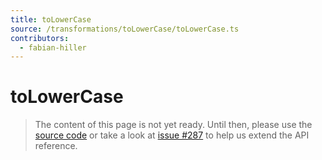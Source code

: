 ```yaml
---
title: toLowerCase
source: /transformations/toLowerCase/toLowerCase.ts
contributors:
  - fabian-hiller
---
```


# toLowerCase

> The content of this page is not yet ready. Until then, please use the [source code](https://github.com/fabian-hiller/valibot/blob/main/library/src/transformations/toLowerCase/toLowerCase.ts) or take a look at [issue #287](https://github.com/fabian-hiller/valibot/issues/287) to help us extend the API reference.
